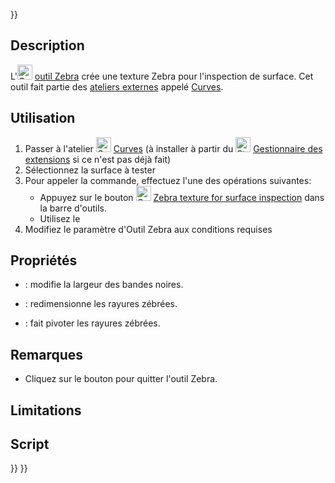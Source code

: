 <languages/>
{{UnfinishedDocu{{#translation:}}}}

{{Docnav/fr
|[[Curves_ParametricComb/fr|Peigne paramétrique]]
|[[Curves_ParametricSolid/fr|Solide paramétrique]]
|[[Curves_Workbench/fr|Atelier Curves]]
|IconL=Curves_ParametricComb.svg
|IconR=Curves_ParametricSolid.svg
|IconC=Curves_workbench_icon.svg
}}

{{GuiCommand/fr
|Name=Curves ZebraTool
|Name/fr=Curves Outil Zebra
|MenuLocation=Surfaces → ZebraTool 
|Workbenches=[[Curves_Workbench/fr|Curves]]
}}

==Description==

L'[[Image:Curves_ZebraTool.svg|24px]] [[Curves_ZebraTool/fr|outil Zebra]] crée une texture Zebra pour l'inspection de surface. Cet outil fait partie des [[External_workbenches/fr|ateliers externes]] appelé [[Curves_Workbench/fr|Curves]].

<span id="Usage"></span>
==Utilisation==

# Passer à l'atelier [[Image:Curves_workbench_icon.svg|24px]] [[Curves_Workbench/fr|Curves]] (à installer à partir du [[Image:Std_AddonMgr.svg|24px]] [[Std_AddonMgr/fr|Gestionnaire des extensions]] si ce n'est pas déjà fait)
# Sélectionnez la surface à tester
# Pour appeler la commande, effectuez l'une des opérations suivantes:
#* Appuyez sur le bouton [[Image:Curves_ZebraTool.svg|24px]] [[Curves_ZebraTool/fr|Zebra texture for surface inspection]] dans la barre d'outils.
#* Utilisez le {{MenuCommand|Surfaces → Zebra Tool}}
# Modifiez le paramètre d'Outil Zebra aux conditions requises

<span id="Properties"></span>
==Propriétés==

* {{PropertyData|Black Stripes Width}} : modifie la largeur des bandes noires.
* {{PropertyData|Scale}} : redimensionne les rayures zébrées.
* {{PropertyData|Rotation}} : fait pivoter les rayures zébrées.

<span id="Notes"></span>
==Remarques==

* Cliquez sur le bouton {{Button|Quit}} pour quitter l'outil Zebra.

==Limitations==


<span id="Scripting"></span>
==Script==


{{Docnav/fr
|[[Curves_ParametricComb/fr|Peigne paramétrique]]
|[[Curves_ParametricSolid/fr|Solide paramétrique]]
|[[Curves_Workbench/fr|Atelier Curves]]
|IconL=Curves_ParametricComb.svg
|IconR=Curves_ParametricSolid.svg
|IconC=Curves_workbench_icon.svg
}}

{{Curves Tools navi{{#translation:}}}}
{{Userdocnavi{{#translation:}}}}